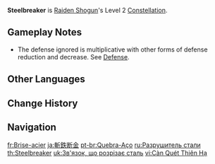 {{Constellation Infobox
|image       = Constellation Steelbreaker.png
|description = While using [[Musou no Hitotachi]] and in the [[Musou Isshin]] state applied by {{Color|Physical|Secret Art: Musou Shinsetsu}}, the Raiden Shogun's attacks ignore 60% of opponents' [[DEF]].
|level       = 2
|character   = Raiden Shogun
|utility1    = DEF Ignore
}}
'''Steelbreaker''' is [[Raiden Shogun]]'s Level 2 [[Constellation]].

==Gameplay Notes==
* The defense ignored is multiplicative with other forms of defense reduction and decrease. See [[Defense]].

==Other Languages==
{{Other Languages
|en      = Steelbreaker
|zhs     = 斩铁断金
|zhs_rm  = Zhǎn Tiě Duàn Jīn
|zht     = 斬鐵斷金
|zht_rm  = Zhǎn Tiě Duàn Jīn
|zh_tl   = Slicing Iron and Gold
|ja      = 斬鉄断金
|ja_rm   = Zantetsu Dankin{{Assumed}}
|ja_tl   = Steelcutting Bond
|ja_note = {{lang|ja=断金|mini=1}} = "close friendship (strong enough to cut metal)
|ko      = 강철 절단
|ko_tl   = Steel Cutting
|es      = Asoladora del acero
|es_tl   = Steel Grinder
|es_note = The Spanish translation of "asoladora" is "devastating," but paired with steel becomes "grinder," which is a machine for cutting steel.
|fr      = Brise-acier
|fr_tl   = Steelbreaker
|ru      = Разрушитель стали
|ru_tl   = Steelbreaker
|th      = Steelbreaker
|vi      = Càn Quét Thiên Hạ
|vi_tl   = World Raiding
|de      = Stahlbrecher
|de_tl   = Steelbreaker
|id      = Steelbreaker
|pt      = Quebra-aço
|pt_tl   = Steelbreaker
|tr      = Çelikkıran
|tr_tl   = Steelbreaker
|it      = Spezzacciaio
|it_tl   = Steelbreaker
}}

==Change History==
{{Change History|2.1}}

==Navigation==
{{Talent Navbox|Raiden Shogun}}

[[fr:Brise-acier]]
[[ja:斬鉄断金]]
[[pt-br:Quebra-Aço]]
[[ru:Разрушитель стали]]
[[th:Steelbreaker]]
[[uk:Зв'язок, що розрізає сталь]]
[[vi:Càn Quét Thiên Hạ]]
